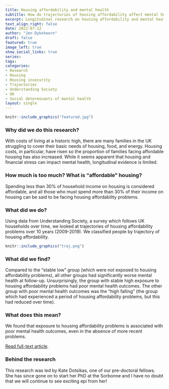 ```yaml
---
title: Housing affordability and mental health
subtitle: How do trajectories of housing affordability affect mental health?
excerpt: Longitudinal research on housing affordability and mental health, let by Kate Dotsikas.
text_align_right: false
date: 2022-07-12
author: "Jen Dykxhoorn"
draft: false
featured: true
image_left: true
show_social_links: true
series:
tags: 
categories:
- Research
- Housing 
- Housing insecurity
- Trajectories
- Understanding Society
- UK
- Social determinants of mental health
layout: single
---
```


```r
knitr::include_graphics("featured.jpg")
```

### Why did we do this research?
With costs of living at a historic high, there are many families in the UK struggling to cover their basic needs of housing, food, and energy. Housing costs, in particular, have risen so the proportion of families facing affordable housing has also increased. While it seems apparent that housing and financial stress can impact mental health, longitudinal evidence is limited. 

### How much is too much? What is "affordable" housing? 
Spending less than 30% of household income on housing is considered affordable, and all those who must spend more than 30% of their income on housing can be said to be facing housing affordability problems. 

### What did we do? 
Using data from Understanding Society, a survey which follows UK households over time, we looked at trajectories of housing affordability problems over 10 years (2009-2019). We classified people by trajectory of housing affordability. 

```r
knitr::include_graphics("traj.png")
```

### What did we find? 
Compared to the "stable low" group (which were not exposed to housing affordability problems), all other groups had significantly worse mental health at follow-up. Unsurprisingly, the group with stable high exposure to housing affordability problems had poor mental health outcomes. The other group with poor mental health outcomes was the "high falling" (the group which had experienced a period of housing affordability problems, but this had reduced over time).  

### What does this mean?
We found that exposure to housing affordability problems is associated with poor mental health outcomes, even in the absence of more recent problems. 

[Read full-text article](https://link.springer.com/article/10.1007/s00127-022-02314-x#citeas). 

### Behind the research
This research was led by Kate Dotsikas, one of our pre-doctoral fellows. She has since gone on to start her PhD at the Sorbonne and I have no doubt that we will continue to see exciting epi from her! 

 




